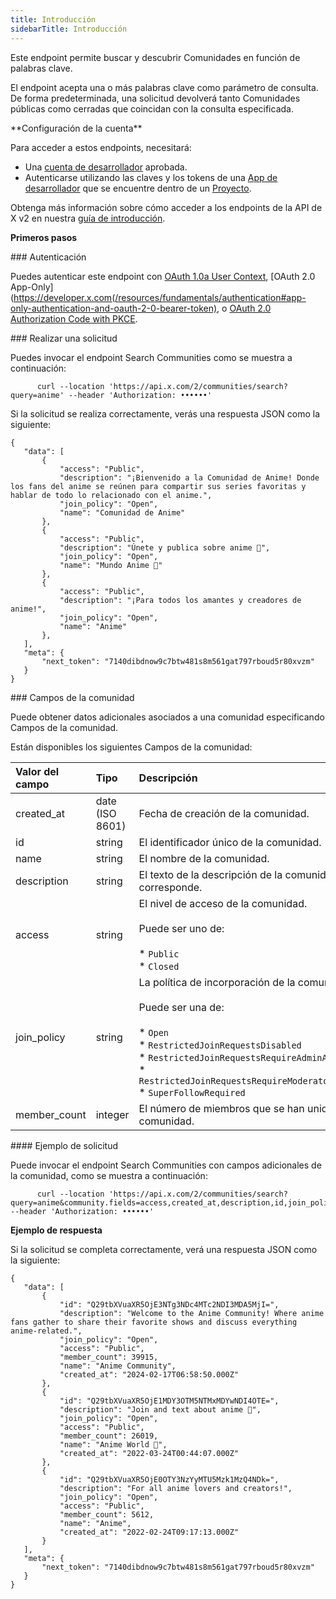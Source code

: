 ```yaml
---
title: Introducción
sidebarTitle: Introducción
---
```



Este endpoint permite buscar y descubrir Comunidades en función de palabras clave.

El endpoint acepta una o más palabras clave como parámetro de consulta. De forma predeterminada, una solicitud devolverá tanto Comunidades públicas como cerradas que coincidan con la consulta especificada.

<Note>
  **Configuración de la cuenta**

  Para acceder a estos endpoints, necesitará:

  - Una [cuenta de desarrollador](https://developer.x.com/en/portal/petition/essential/basic-info) aprobada.
  - Autenticarse utilizando las claves y los tokens de una [App de desarrollador](/es/resources/fundamentals/developer-apps) que se encuentre dentro de un [Proyecto](/es/resources/fundamentals/projects).

  Obtenga más información sobre cómo acceder a los endpoints de la API de X v2 en nuestra [guía de introducción](/es/x-api/getting-started/getting-access).
</Note>

**Primeros pasos**

<div id="authentication">
  ### Autenticación
</div>

Puedes autenticar este endpoint con [OAuth 1.0a User Context](/es/resources/fundamentals/authentication), \[OAuth 2.0 App-Only]\(https://developer.x.com(/resources/fundamentals/authentication#app-only-authentication-and-oauth-2-0-bearer-token), o [OAuth 2.0 Authorization Code with PKCE](es/resources/fundamentals/authentication#oauth-2-0-authorization-code-flow-with-pkce-2).
 

<div id="making-a-request">
  ### Realizar una solicitud
</div>

Puedes invocar el endpoint Search Communities como se muestra a continuación:

```
      curl --location 'https://api.x.com/2/communities/search?query=anime' --header 'Authorization: ••••••'
```

Si la solicitud se realiza correctamente, verás una respuesta JSON como la siguiente:

```
{
   "data": [
       {
           "access": "Public",
           "description": "¡Bienvenido a la Comunidad de Anime! Donde los fans del anime se reúnen para compartir sus series favoritas y hablar de todo lo relacionado con el anime.",
           "join_policy": "Open",
           "name": "Comunidad de Anime"
       },
       {
           "access": "Public",
           "description": "Únete y publica sobre anime 🥰",
           "join_policy": "Open",
           "name": "Mundo Anime 🌸"
       },
       {
           "access": "Public",
           "description": "¡Para todos los amantes y creadores de anime!",
           "join_policy": "Open",
           "name": "Anime"
       },
   ],
   "meta": {
       "next_token": "7140dibdnow9c7btw481s8m561gat797rboud5r80xvzm"
   }
}
```

<div id="community-fields">
  ### Campos de la comunidad
</div>

Puede obtener datos adicionales asociados a una comunidad especificando Campos de la comunidad.

Están disponibles los siguientes Campos de la comunidad:

| Valor del campo | Tipo | Descripción |     |
| :--- | :--- | :--- | :--- |
| created\_at | date (ISO 8601) | Fecha de creación de la comunidad. |     |
| id  | string | El identificador único de la comunidad. |     |
| name | string | El nombre de la comunidad. |     |
| description | string | El texto de la descripción de la comunidad, si corresponde. |     |
| access | string | El nivel de acceso de la comunidad.  <br />  <br />Puede ser uno de:<br /><br />\* `Public`<br />\* `Closed` |     |
| join\_policy | string | La política de incorporación de la comunidad.  <br />  <br />Puede ser una de:<br /><br />\* `Open`<br />\* `RestrictedJoinRequestsDisabled`<br />\* `RestrictedJoinRequestsRequireAdminApproval`<br />\* `RestrictedJoinRequestsRequireModeratorApproval`<br />\* `SuperFollowRequired` |     |
| member\_count | integer | El número de miembros que se han unido a la comunidad. |     |

<div id="example-request">
  #### Ejemplo de solicitud
</div>

Puede invocar el endpoint Search Communities con campos adicionales de la comunidad, como se muestra a continuación:

```
      curl --location 'https://api.x.com/2/communities/search?query=anime&community.fields=access,created_at,description,id,join_policy,member_count,name' --header 'Authorization: ••••••'
```

**Ejemplo de respuesta**

Si la solicitud se completa correctamente, verá una respuesta JSON como la siguiente:

```
{
   "data": [
       {
           "id": "Q29tbXVuaXR5OjE3NTg3NDc4MTc2NDI3MDA5MjI=",
           "description": "Welcome to the Anime Community! Where anime fans gather to share their favorite shows and discuss everything anime-related.",
           "join_policy": "Open",
           "access": "Public",
           "member_count": 39915,
           "name": "Anime Community",
           "created_at": "2024-02-17T06:58:50.000Z"
       },
       {
           "id": "Q29tbXVuaXR5OjE1MDY3OTM5NTMxMDYwNDI4OTE=",
           "description": "Join and text about anime 🥰",
           "join_policy": "Open",
           "access": "Public",
           "member_count": 26019,
           "name": "Anime World 🌸",
           "created_at": "2022-03-24T00:44:07.000Z"
       },
       {
           "id": "Q29tbXVuaXR5OjE0OTY3NzYyMTU5Mzk1MzQ4NDk=",
           "description": "For all anime lovers and creators!",
           "join_policy": "Open",
           "access": "Public",
           "member_count": 5612,
           "name": "Anime",
           "created_at": "2022-02-24T09:17:13.000Z"
       }
   ],
   "meta": {
       "next_token": "7140dibdnow9c7btw481s8m561gat797rboud5r80xvzm"
   }
}
```